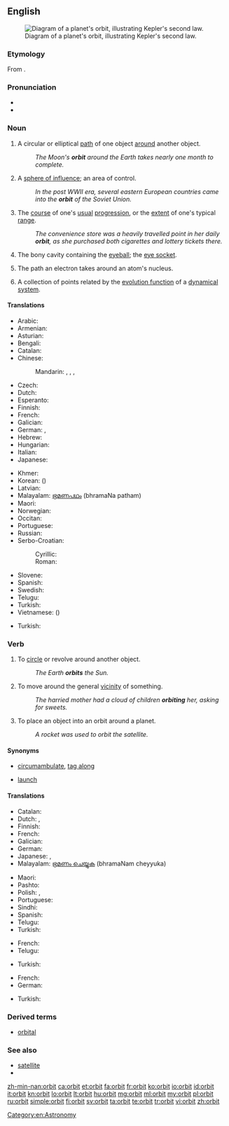 ==English==
[[Image:Kepler2.gif|thumb|right|Diagram of a planet's orbit, illustrating Kepler's second law.]]

===Etymology===
From {{etyl|la}} {{term|orbita||course, track|lang=la}}.

===Pronunciation===
* {{audio|en-us-orbit.ogg|Audio (US)}}
* {{rhymes|ɔː(r)bɪt}}

===Noun===
{{en-noun}}

# A circular or elliptical [[path]] of one object [[around]] another object.
#: ''The Moon's '''orbit''' around the Earth takes nearly one month to complete.''
# A [[sphere of influence]]; an area of control.
#: ''In the post WWII era, several eastern European countries came into the '''orbit''' of the Soviet Union.''
# The [[course]] of one's [[usual]] [[progression]], or the [[extent]] of one's typical [[range]].
#: ''The convenience store was a heavily travelled point in her daily '''orbit''', as she purchased both cigarettes and lottery tickets there.''
# {{anatomy}} The bony cavity containing the [[eyeball]]; the [[eye socket]].
# {{physics}} The path an electron takes around an atom's nucleus.
# {{mathematics}} A collection of points related by the [[evolution function]] of a [[dynamical system]].

====Translations====
{{trans-top|path of one object around another}}
* Arabic: {{t-|ar|مدار|m|tr=madaar}}
* Armenian: {{t-|hy|ուղեծիր|tr=uġeçir}}
* Asturian: {{t-|ast|órbita|f}}
* Bengali: {{t-|bn|কক্ষপথ|sc=Beng}}
* Catalan: {{t-|ca|òrbita|f}}
* Chinese:
*: Mandarin: {{t|cmn|軌道|sc=Hani}}, {{t|cmn|轨道|tr=guǐdào|sc=Hani}}, {{t|cmn|軌跡|sc=Hani}}, {{t|cmn|轨迹|tr=guǐjì|sc=Hani}}
* Czech: {{t-|cs|oběžná dráha|f}}
* Dutch: {{t+|nl|baan|f}}
* Esperanto: {{t-|eo|orbito}}
* Finnish: {{t+|fi|kiertorata}}
* French: {{t+|fr|orbite|f}}
* Galician: {{t+|gl|órbita|f}}
* German: {{t+|de|Umlaufbahn|f}}, {{t+|de|Orbit|m}}
* Hebrew: {{t-|he|מסלול|m|tr=maslul}}
* Hungarian: {{t-|hu|űrpálya}}
* Italian: {{t+|it|orbita|f}}
* Japanese: {{t-|ja|軌道|tr=きどう, kidō}}
{{trans-mid}}
* Khmer: {{t+|km|គន្លង|tr=kon long|sc=Khmr}}
* Korean: {{t+|ko|궤도|tr=gwedo}} ({{t+|ko|軌道}})
* Latvian: {{t-|lv|orbīta|f}}
* Malayalam: [[ഭ്രമണപഥം]] (bhramaNa patham)
* Maori: {{t-|mi|amionga}}
* Norwegian: {{t+|no|bane|m}}
* Occitan: {{t-|oc|orbita|f}}
* Portuguese: {{t+|pt|órbita|f}}
* Russian: {{t+|ru|орбита|f|tr=orbíta}}
* Serbo-Croatian:
*: Cyrillic: {{t-|sh|кружница|f}}
*: Roman: {{t-|sh|kružnica|f}}
* Slovene: {{t-|sl|krožnica|f}}
* Spanish: {{t+|es|órbita|f}}
* Swedish: {{t-|sv|omloppsbana|c}}
* Telugu: {{t+|te|కక్ష్య|tr=kashya|sc=Telu}}
* Turkish: {{t+|tr|yörünge}}
* Vietnamese: {{t+|vi|quỹ đạo}} ({{t-|vi|軌道}})
{{trans-bottom}}

{{trans-top|sphere of influence}}
* Turkish: {{t+|tr|uydu}}
{{trans-mid}}
{{trans-bottom}}

{{trans-top|course of usual progression}}
{{trans-mid}}
{{trans-bottom}}

{{trans-see|eye socket}}

===Verb===
{{en-verb}}

# To [[circle]] or revolve around another object.
#: ''The Earth '''orbits''' the Sun.''
# To move around the general [[vicinity]] of something.
#: ''The harried mother had a cloud of children '''orbiting''' her, asking for sweets.''
# To place an object into an orbit around a planet.
#: ''A rocket was used to orbit the satellite.''

====Synonyms====
* {{sense|move around the general vicinity of}} [[circumambulate]], [[tag along]]
* {{sense|place an object into an orbit}} [[launch]]

====Translations====
{{trans-top|circle another object}}
* Catalan: {{t+|ca|orbitar}}
* Dutch: {{t-|nl|omcirkelen}}, {{t-|nl|omlopen}}
* Finnish: {{t+|fi|kiertää}}
* French: {{t+|fr|orbiter|alt=orbiter autour de}}
* Galician: {{t-|gl|orbitar}}
* German: {{t-|de|umkreisen}}
* Japanese: {{t+|ja|周回|alt=周回する|tr=しゅうかいする, shūkaisuru}}, {{t+|ja|公転|alt=公転する|tr=こうてんする, kōtensuru}}
* Malayalam: [[ഭ്രമണം ചെയ്യുക]] (bhramaNam cheyyuka)
{{trans-mid}}
* Maori: {{t-|mi|amio}}
* Pashto: {{t-|ps|څرخول|tr=carkhawəl|sc=ps-Arab}}
* Polish: {{t|pl|krążyć}}, {{t|pl|orbitować}}
* Portuguese: {{t+|pt|orbitar}}
* Sindhi: {{t-|sd|مَدارُ|tr=Madaaru|m}}
* Spanish: {{t-|es|orbitar}}
* Telugu: {{t+|te|కక్ష్య|tr=kanya|sc=Telu}}
* Turkish: {{l|tr|yörüngede}} {{t+|tr|dönmek}}
{{trans-bottom}}

{{trans-top|move around the general vicinity of}}
* French: {{t+|fr|orbiter|alt=orbiter autour de}}
* Telugu: {{t+|te|ప్రదక్షిణం|tr=pradakshinam|sc=Telu}}
{{trans-mid}}
* Turkish: {{l|tr|etki}} {{l|tr|alanına}} {{t+|tr|girmek}}
{{trans-bottom}}

{{trans-top|place an object into an orbit}}
* French: {{t-|fr|mettre en orbite}}
* German: {{l|de|in}} {{l|de|Umlaufbahn}} {{t+|de|bringen}}
{{trans-mid}}
* Turkish: {{l|tr|yörüngeye}} {{t+|tr|sokmak}}
{{trans-bottom}}

===Derived terms===
* [[orbital]]

===See also===
* [[satellite]]
* {{pedialite}}

[[Category:en:Astronomy]]

[[zh-min-nan:orbit]]
[[ca:orbit]]
[[et:orbit]]
[[fa:orbit]]
[[fr:orbit]]
[[ko:orbit]]
[[io:orbit]]
[[id:orbit]]
[[it:orbit]]
[[kn:orbit]]
[[lo:orbit]]
[[lt:orbit]]
[[hu:orbit]]
[[mg:orbit]]
[[ml:orbit]]
[[my:orbit]]
[[pl:orbit]]
[[ru:orbit]]
[[simple:orbit]]
[[fi:orbit]]
[[sv:orbit]]
[[ta:orbit]]
[[te:orbit]]
[[tr:orbit]]
[[vi:orbit]]
[[zh:orbit]]